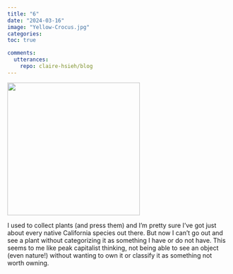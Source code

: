 ```yaml
---
title: "6"
date: "2024-03-16"
image: "Yellow-Crocus.jpg"
categories: 
toc: true

comments:
  utterances:
    repo: claire-hsieh/blog
---
```


![](Yellow-Crocus.jpg){fig-align="center" width="300"}

I used to collect plants (and press them) and I'm pretty sure I've got just about every native California species out there. But now I can't go out and see a plant without categorizing it as something I have or do not have. This seems to me like peak capitalist thinking, not being able to see an object (even nature!) without wanting to own it or classify it as something not worth owning.
